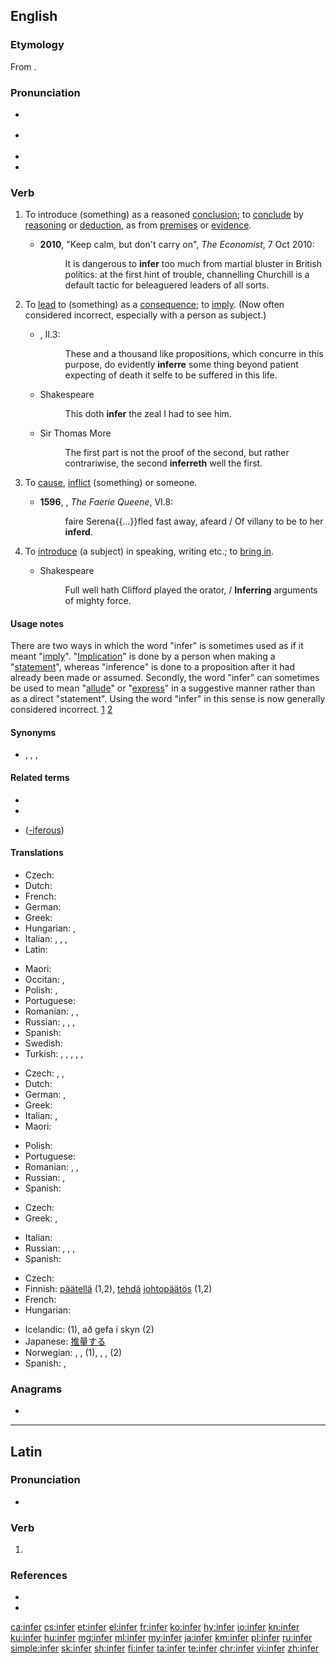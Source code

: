 ==English==

===Etymology===
{{PIE root|en|bʰer}}
From {{etyl|la|en}} {{m|la|inferō}}.

===Pronunciation===
* {{a|GenAm}} {{IPA|/ɪnˈfɝ/|lang=en}}
* {{a|RP}} {{IPA|/ɪnˈfɜː/|lang=en}}
* {{audio|en-us-infer.ogg|Audio (US)|lang=en}}
* {{rhymes|ɜː(ɹ)|lang=en}}

===Verb===
{{en-verb|inferr}}

# {{lb|en|transitive}} To introduce (something) as a reasoned [[conclusion]]; to [[conclude]] by [[reason]]ing or [[deduction]], as from [[premise]]s or [[evidence]]. {{defdate|from 16th c.}}
#* '''2010''', "Keep calm, but don't carry on", ''The Economist'', 7 Oct 2010:
#*: It is dangerous to '''infer''' too much from martial bluster in British politics: at the first hint of trouble, channelling Churchill is a default tactic for beleaguered leaders of all sorts.
# {{lb|en|transitive}} To [[lead]] to (something) as a [[consequence]]; to [[imply]]. (Now often considered incorrect, especially with a person as subject.) {{defdate|from 16th c.}}
#* {{RQ:Flr Mntgn Essays}}, II.3:
#*: These and a thousand like propositions, which concurre in this purpose, do evidently '''inferre''' {{transterm|sonnent|lang=frm}} some thing beyond patient expecting of death it selfe to be suffered in this life{{nb...}}.
#* Shakespeare
#*: This doth '''infer''' the zeal I had to see him.
#* Sir Thomas More
#*: The first part is not the proof of the second, but rather contrariwise, the second '''inferreth''' well the first.
# {{lb|en|obsolete}} To [[cause]], [[inflict]] (something) {{m|en|upon}} or {{m|en|to}} someone. {{defdate|16th-18th c.}}
#* '''1596''', {{w|Edmund Spenser}}, ''The Faerie Queene'', VI.8:
#*: faire Serena{{...}}fled fast away, afeard / Of villany to be to her '''inferd'''{{nb...}}.
# {{lb|en|obsolete}} To [[introduce]] (a subject) in speaking, writing etc.; to [[bring in]]. {{defdate|16th–18th c.}}
#* Shakespeare
#*: Full well hath Clifford played the orator, / '''Inferring''' arguments of mighty force.

====Usage notes====
There are two ways in which the word "infer" is sometimes used as if it meant "[[imply]]". "[[implication|Implication]]" is done by a person when making a "[[statement]]", whereas "inference" is done to a proposition after it had already been made or assumed. Secondly, the word "infer" can sometimes be used to mean "[[allude]]" or "[[express]]" in a suggestive manner rather than as a direct "statement". Using the word "infer" in this sense is now generally considered incorrect. [http://www.askoxford.com/betterwriting/classicerrors/confused/?view=uk] [http://englishplus.com/grammar/00000232.htm]

====Synonyms====
* {{l|en|assume}}, {{l|en|conclude}}, {{l|en|deduce}}, {{l|en|construe}}

====Related terms====
* {{l|en|inferable}}
* {{l|en|inference}}
* {{l|en|-ferous}} ([[-iferous]])

====Translations====
{{trans-top|(transitive) To conclude by reasoning or deduction, as from premises or evidence}}
* Czech: {{t|cs|vyvodit}}
* Dutch: {{t+|nl|concluderen}}
* French: {{t+|fr|déduire}}
* German: {{t+|de|schlussfolgern}}
* Greek: {{t+|el|συμπεραίνω}}
* Hungarian: {{t+|hu|kikövetkeztet}}, {{t|hu|dedukál}}
* Italian: {{t+|it|inferire}}, {{t+|it|dedurre}}, {{t+|it|concludere}}, {{t+|it|infliggere}}
* Latin: {{t|la|coniecto}}
{{trans-mid}}
* Maori: {{t|mi|hīkaro}}
* Occitan: {{t|oc|inferir}}, {{t|oc|dedusir}}
* Polish: {{t+|pl|wnioskować}}, {{t|pl|dedukować}}
* Portuguese: {{t+|pt|inferir}}
* Romanian: {{t+|ro|motiva}}, {{t+|ro|deduce}}, {{t+|ro|infera}}
* Russian: {{t+|ru|заключить|pf|sc=Cyrl}}, {{t|ru|сделать заключение|sc=Cyrl}}, {{t|ru|сделать вывод|sc=Cyrl}}, {{t+|ru|вывести|pf|sc=Cyrl}}
* Spanish: {{t+|es|inferir}}
* Swedish: {{t|sv|sluta sig till}}
* Turkish: {{t+|tr|anlam çıkarmak}}, {{t+|tr|anlamına gelmek}}, {{t+|tr|anlamak}}, {{t+|tr|mana çıkarmak}}, {{t|tr|manasına gelmek}}, {{t|tr|sonucunu çıkarmak}}
{{trans-bottom}}

{{trans-top|(intransitive) To draw a conclusion (by reasoning)}}
* Czech: {{t|cs|vyvodit}}, {{t|cs|usoudit}}, {{t|cs|odvodit|pf}}
* Dutch: {{t+|nl|concluderen}}
* German: {{t+|de|schließen}}, {{t+|de|schlussfolgern}}
* Greek: {{t+|el|συμπεραίνω}}
* Italian: {{t+|it|concludere}}, {{t+|it|dedurre}}
* Maori: {{t|mi|hīkaro}}
{{trans-mid}}
* Polish: {{t+|pl|wnioskować}}
* Portuguese: {{t+|pt|inferir}}
* Romanian: {{t+|ro|conchide}}, {{t+|ro|concluziona}}, {{t+|ro|infera}}
* Russian: {{t+|ru|заключать|impf|sc=Cyrl}}, {{t+|ru|делать вывод|sc=Cyrl}}
* Spanish: {{t+|es|inferir}}
{{trans-bottom}}

{{trans-top|To imply: to have as a necessary consequence}}
* Czech: {{t+|cs|dopadnout}}
* Greek: {{t+|el|υπονοώ}}, {{t+|el|υπαινίσσομαι}}
{{trans-mid}}
* Italian: {{t+|it|implicare}}
* Russian: {{t+|ru|предполагать|impf|sc=Cyrl}}, {{t+|ru|предположить|pf|sc=Cyrl}}, {{t+|ru|догадываться|impf|sc=Cyrl}}, {{t+|ru|догадаться|pf|sc=Cyrl}}
* Spanish: {{t+|es|inferir}}
{{trans-bottom}}

{{checktrans-top}}
* Czech: {{t|cs|usoudit}}
* Finnish: [[päätellä]] (1,2), [[tehdä]] [[johtopäätös]] (1,2)
* French: {{t+|fr|déduire}}
* Hungarian: {{t+|hu|kikövetkeztet}}
{{trans-mid}}
* Icelandic: {{t|is|álykta}} (1), að gefa í skyn (2)
* Japanese: [[推量]]する
* Norwegian: {{t|no|utlede}}, {{t+|no|konkludere}}, {{t+|no|slutte}} (1), {{t+|no|anta}}, {{t+|no|tenke}}, {{t|no|spekulere}} (2)
* Spanish: {{t+|es|argüir}}, {{t+|es|inferir}}
{{trans-bottom}}

===Anagrams===
* {{l|en|finer}}

----

==Latin==

===Pronunciation===
* {{la-IPA|īnfer}}

===Verb===
{{la-verb-form|īnfer}}

# {{inflection of|īnferō||2|s|pres|actv|impr|lang=la}}

===References===
* {{R:L&S}}
* {{R:Gaffiot}}

[[ca:infer]]
[[cs:infer]]
[[et:infer]]
[[el:infer]]
[[fr:infer]]
[[ko:infer]]
[[hy:infer]]
[[io:infer]]
[[kn:infer]]
[[ku:infer]]
[[hu:infer]]
[[mg:infer]]
[[ml:infer]]
[[my:infer]]
[[ja:infer]]
[[km:infer]]
[[pl:infer]]
[[ru:infer]]
[[simple:infer]]
[[sk:infer]]
[[sh:infer]]
[[fi:infer]]
[[ta:infer]]
[[te:infer]]
[[chr:infer]]
[[vi:infer]]
[[zh:infer]]